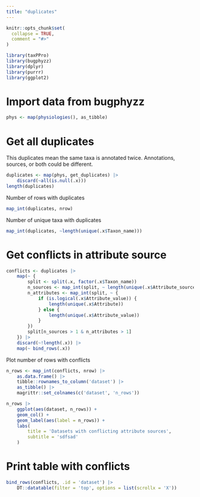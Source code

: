 ```yaml
---
title: "duplicates"
---
```


```r
knitr::opts_chunk$set(
  collapse = TRUE,
  comment = "#>"
)
```

```r
library(taxPPro)
library(bugphyzz)
library(dplyr)
library(purrr)
library(ggplot2)
```

# Import data from bugphyzz

```r
phys <- map(physiologies(), as_tibble)
```

# Get all duplicates

This duplicates mean the same taxa is annotated twice. Annotations, sources, or
both could be different.

```r
duplicates <- map(phys, get_duplicates) |> 
    discard(~all(is.null(.x)))
length(duplicates)
```

Number of rows with duplicates

```r
map_int(duplicates, nrow)
```

Number of unique taxa with duplicates

```r
map_int(duplicates, ~length(unique(.x$Taxon_name)))
```


# Get conflicts in attribute source

```r
conflicts <- duplicates |> 
    map(~ {
        split <- split(.x, factor(.x$Taxon_name))
        n_sources <- map_int(split, ~ length(unique(.x$Attribute_source)))
        n_attributes <- map_int(split, ~ {
            if (is.logical(.x$Attribute_value)) {
                length(unique(.x$Attribute))
            } else {
                length(unique(.x$Attribute_value))
            }
        })
        split[n_sources > 1 & n_attributes > 1] 
    }) |> 
    discard(~!length(.x)) |> 
    map(~ bind_rows(.x))
```
 

Plot number of rows with conflicts

```r
n_rows <- map_int(conflicts, nrow) |> 
    as.data.frame() |> 
    tibble::rownames_to_column('dataset') |> 
    as_tibble() |> 
    magrittr::set_colnames(c('dataset', 'n_rows'))

n_rows |> 
    ggplot(aes(dataset, n_rows)) + 
    geom_col() +
    geom_label(aes(label = n_rows)) +
    labs(
        title = 'Datasets with conflicting attribute sources',
        subtitle = 'sdfsad'
    )
```

# Print table with conflicts

```r
bind_rows(conflicts, .id = 'dataset') |> 
    DT::datatable(filter = 'top', options = list(scrollx = 'X'))
```






